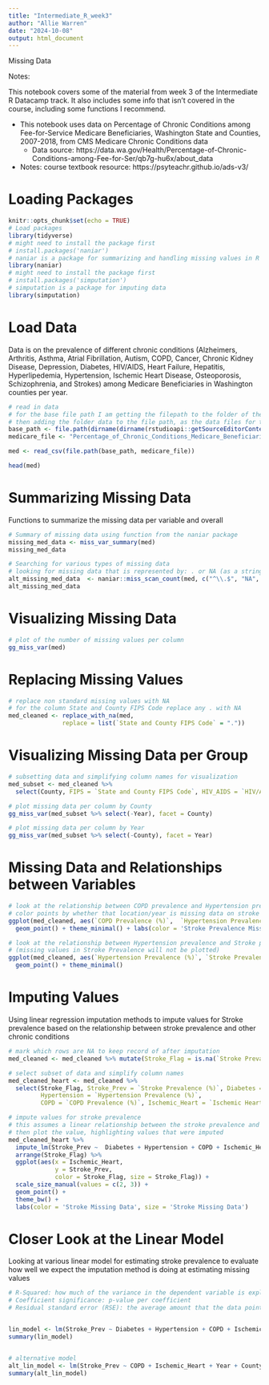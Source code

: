 ```yaml
---
title: "Intermediate_R_week3"
author: "Allie Warren"
date: "2024-10-08"
output: html_document
---
```


Missing Data

Notes:

This notebook covers some of the material from week 3 of the Intermediate R Datacamp track. It also includes some info that isn't covered in the course, including some functions I recommend.

- This notebook uses data on Percentage of Chronic Conditions among Fee-for-Service Medicare Beneficiaries, Washington State and Counties, 2007-2018, from CMS Medicare Chronic Conditions data
  - Data source: https://data.wa.gov/Health/Percentage-of-Chronic-Conditions-among-Fee-for-Ser/qb7g-hu6x/about_data

- Notes: course textbook resource: https://psyteachr.github.io/ads-v3/
 
# Loading Packages 

```r
knitr::opts_chunk$set(echo = TRUE)
# Load packages
library(tidyverse)
# might need to install the package first
# install.packages('naniar')
# naniar is a package for summarizing and handling missing values in R
library(naniar)
# might need to install the package first
# install.packages('simputation')
# simputation is a package for imputing data
library(simputation)

```

# Load Data

Data is on the prevalence of different chronic conditions (Alzheimers, Arthritis, Asthma, Atrial Fibrillation, Autism, COPD, Cancer, Chronic Kidney Disease, Depression, Diabetes, HIV/AIDS, Heart Failure, Hepatitis, Hyperlipedemia, Hypertension, Ischemic Heart Disease, Osteoporosis, Schizophrenia, and Strokes) among Medicare Beneficiaries in Washington counties per year. 

```r

# read in data
# for the base file path I am getting the filepath to the folder of the folder that this script is saved in
# then adding the folder data to the file path, as the data files for this repo are stored there
base_path <- file.path(dirname(dirname(rstudioapi::getSourceEditorContext()$path)), "data")
medicare_file <- "Percentage_of_Chronic_Conditions_Medicare_Beneficiaries__Washington.csv"

med <- read_csv(file.path(base_path, medicare_file))

head(med)

```

# Summarizing Missing Data

Functions to summarize the missing data per variable and overall

```r
# Summary of missing data using function from the naniar package
missing_med_data <- miss_var_summary(med)
missing_med_data

# Searching for various types of missing data
# looking for missing data that is represented by: . or NA (as a string) or -99
alt_missing_med_data  <- naniar::miss_scan_count(med, c("^\\.$", "NA", "-99"))
alt_missing_med_data
```

# Visualizing Missing Data

```r
# plot of the number of missing values per column
gg_miss_var(med)
```


# Replacing Missing Values

```r
# replace non standard missing values with NA
# for the column State and County FIPS Code replace any . with NA
med_cleaned <- replace_with_na(med,
               replace = list(`State and County FIPS Code` = "."))

```

# Visualizing Missing Data per Group

```r

# subsetting data and simplifying column names for visualization
med_subset <- med_cleaned %>%
  select(County, FIPS = `State and County FIPS Code`, HIV_AIDS = `HIV/AIDS Prevalence (%)`, ASD =  `Autism Spectrum Disorders Prevalence (%)`, HepBC = `Hepatitis (Chronic Viral B & C) Prevalence (%)`, Psych = `Schizophrenia/Other Psychotic Disorders Prevalence (%)`, Year)

# plot missing data per column by County
gg_miss_var(med_subset %>% select(-Year), facet = County)

# plot missing data per column by Year
gg_miss_var(med_subset %>% select(-County), facet = Year)

```


# Missing Data and Relationships between Variables

```r

# look at the relationship between COPD prevalence and Hypertension prevalence
# color points by whether that location/year is missing data on stroke prevalence
ggplot(med_cleaned, aes(`COPD Prevalence (%)`,  `Hypertension Prevalence (%)`, color = is.na(`Stroke Prevalence (%)`))) +
  geom_point() + theme_minimal() + labs(color = 'Stroke Prevalence Missing')

# look at the relationship between Hypertension prevalence and Stroke prevalence for each location/year
# (missing values in Stroke Prevalence will not be plotted)
ggplot(med_cleaned, aes(`Hypertension Prevalence (%)`, `Stroke Prevalence (%)`)) +
  geom_point() + theme_minimal()
```

# Imputing Values

Using linear regression imputation methods to impute values for Stroke prevalence based on the
relationship between stroke prevalence and other chronic conditions

```r
# mark which rows are NA to keep record of after imputation
med_cleaned <- med_cleaned %>% mutate(Stroke_Flag = is.na(`Stroke Prevalence (%)`))

# select subset of data and simplify column names
med_cleaned_heart <- med_cleaned %>%
  select(Stroke_Flag, Stroke_Prev = `Stroke Prevalence (%)`, Diabetes = `Diabetes Prevalence (%)`, 
         Hypertension = `Hypertension Prevalence (%)`,
         COPD = `COPD Prevalence (%)`, Ischemic_Heart = `Ischemic Heart Disease Prevalence (%)`, County, Year)

# impute values for stroke prevalence 
# this assumes a linear relationship between the stroke prevalence and diabetes, hypertension, COPD, and ischemic heart disease prevalence and county
# then plot the value, highlighting values that were imputed
med_cleaned_heart %>%
  impute_lm(Stroke_Prev ~  Diabetes + Hypertension + COPD + Ischemic_Heart + County) %>%
  arrange(Stroke_Flag) %>%
  ggplot(aes(x = Ischemic_Heart,
             y = Stroke_Prev,
             color = Stroke_Flag, size = Stroke_Flag)) + 
  scale_size_manual(values = c(2, 3)) +
  geom_point() +
  theme_bw() +
  labs(color = 'Stroke Missing Data', size = 'Stroke Missing Data')
```
# Closer Look at the Linear Model

Looking at various linear model for estimating stroke prevalence to evaluate how well we expect the imputation method 
is doing at estimating missing values

```r

# R-Squared: how much of the variance in the dependent variable is explained by the independent variables. The greater the R-Squared, the more predictive power a model has (0 to 1)
# Coefficient significance: p-value per coefficient
# Residual standard error (RSE): the average amount that the data points deviate from the regression line. The less deviation there is, the more closely the model matches the data.


lin_model <- lm(Stroke_Prev ~ Diabetes + Hypertension + COPD + Ischemic_Heart + County, data = med_cleaned_heart)
summary(lin_model)


# alternative model
alt_lin_model <- lm(Stroke_Prev ~ COPD + Ischemic_Heart + Year + County, data = med_cleaned_heart)
summary(alt_lin_model)
```
